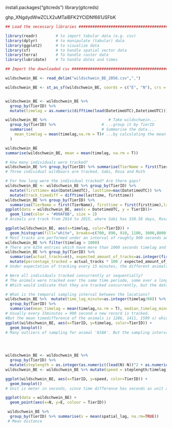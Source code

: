install.packages("gitcreds")
library(gitcreds)

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

```r

## Load the necessary libraries ################################################

library(readr)        # to import tabular data (e.g. csv)
library(dplyr)        # to manipulate (tabular) data
library(ggplot2)      # to visualize data
library(sf)           # to handle spatial vector data
library(terra)        # To handle raster data
library(lubridate)    # To handle dates and times

## Import the downloaded csv ##################################################

wildschwein_BE <- read_delim("wildschwein_BE_2056.csv",",") 

wildschwein_BE <- st_as_sf(wildschwein_BE, coords = c("E", "N"), crs = 2056, remove = FALSE)


wildschwein_BE <- wildschwein_BE %>% 
  group_by(TierID) %>% 
  mutate(timelag = as.numeric(difftime(lead(DatetimeUTC),DatetimeUTC)))

wildschwein_BE %>%                           # Take wildschwein...
  group_by(TierID) %>%                    # ...group it by TierID
  summarise(                              # Summarise the data...
    mean_timelag = mean(timelag,na.rm = T)# ...by calculating the mean timelag
  )

wildschwein_BE
summarise(wildschwein_BE, mean = mean(timelag, na.rm = T))
```
```r
# How many individuals were tracked?
wildschwein_BE %>% group_by(TierID) %>% summarise(TierName = first(TierName))
# Three individual wildboars are tracked. Sabi, Rosa and Ruth

# For how long were the individual tracked? Are there gaps?
wildschwein_BE <- wildschwein_BE %>% group_by(TierID) %>% 
  mutate(firsttime= min(DatetimeUTC), lasttime=max(DatetimeUTC)) %>% 
  mutate(track_timediff = difftime(lasttime, firsttime))
wildschwein_BE %>% group_by(TierID) %>% 
  summarise(TierName = first(TierName), firsttime = first(firsttime),lasttime = first(lasttime), track_timediff = first(track_timediff))
ggplot(data = wildschwein_BE, aes(x = DatetimeUTC, y = TierID))+
  geom_line(color = "#00AFBB", size = 2)
# Animals are track from 2014 to 2015, where Sabi has 338.58 days, Rosa 234.67 days and Ruth 261.66 days.

ggplot(wildschwein_BE, aes(x=timelag, color=TierID)) +
  geom_histogram(fill="white", breaks=c(700, 890, 910, 1100, 3000,8000, 12000, 15000))
# Most tracks are performed under an interval of roughly 900 seconds and many are around this time, however a big amount of data has as well a tracking interval of around 3000 to 8000 seconds. The three individuals have similar time interval distribution
wildschwein_BE %>% filter(timelag > 1000) 
# There are 6254 entries which have more than 1000 seconds timelag and therefore a bigger time difference than the usual 900s
wildschwein_BE %>% group_by(TierID) %>% 
  summarise(actual_tracks=n(), expected_amount_of_tracks=as.integer(first(track_timediff)*24*60*60/900)) %>%
  mutate(percentage_tracked = actual_tracks * 100 / expected_amount_of_tracks)
# Under expectation of tracking every 15 minutes, the different animals have between 56% and 70% percent coverage of their tracks.

# Were all individuals tracked concurrently or sequentially?
# The animals were tracked over the same time periode, some over a longer and some over a shorter time.
# Which would indicate that they are tracked concurrently, but the data points are ordered sequentially-

# What is the temporal sampling interval between the locations?
wildschwein_BE %>%  mutate(time_lag_minute=as.integer(timelag/60)) %>% 
  group_by(TierID) %>% 
  summarise(mean_timelag = mean(timelag,na.rm = T), median_timelag_minute=median(time_lag_minute,na.rm = T))
# Usually every 15minutes = 900 second a new record is tracked. 
#But the mean timedifference of the animals is 1286, 1411, 1599 s) which is higher, therefore implicating that there are time gaps
ggplot(wildschwein_BE, aes(x=TierID, y=timelag, color=TierID)) +
  geom_boxplot()
# Many outliers of sampling for animal '018A'. But the sampling interval was probably set to 15minutes.


                    
```

```r
wildschwein_BE <- wildschwein_BE %>% 
  group_by(TierID) %>% 
  mutate(steplength = as.integer(as.numeric((lead(N)-N))^2 + as.numeric(lead(E)-E)^2)^0.5)
wildschwein_BE <- wildschwein_BE %>% mutate(speed = steplength/timelag)

ggplot(wildschwein_BE, aes(x=TierID, y=speed, color=TierID)) +
  geom_boxplot()
# Unit is meter in seconds, since time difference has seconds as unit and the swiss coordinate system uses meter as unit.
```

```r
ggplot(data = wildschwein_BE) +
  geom_point(aes(x=N, y=E, colour = TierID))

 wildschwein_BE %>% 
  group_by(TierID) %>% summarise(s = mean(spatial_lag, na.rm=TRUE))
 # Mean distance 



```